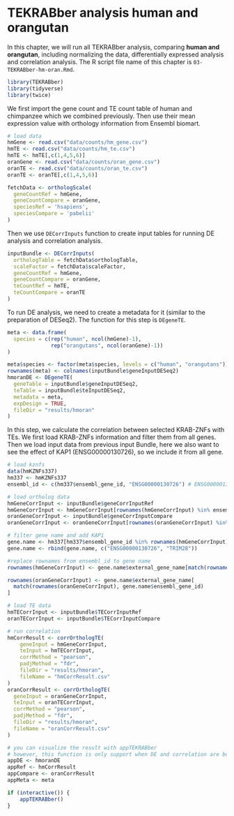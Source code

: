 # TEKRABber analysis human and orangutan
In this chapter, we will run all TEKRABber analysis, comparing **human and orangutan**, including normalizing the data, differentially expressed analysis and 
correlation analysis. The R script file name of this chapter is `03-TEKRABber-hm-oran.Rmd`.

```r
library(TEKRABber)
library(tidyverse)
library(twice)
```

We first import the gene count and TE count table of human and chimpanzee which 
we combined previously. Then use their mean expression value with orthology 
information from Ensembl biomart.
```r
# load data
hmGene <- read.csv("data/counts/hm_gene.csv")
hmTE <- read.csv("data/counts/hm_te.csv")
hmTE <- hmTE[,c(1,4,5,6)]
oranGene <- read.csv("data/counts/oran_gene.csv")
oranTE <- read.csv("data/counts/oran_te.csv")
oranTE <- oranTE[,c(1,4,5,6)]

fetchData <- orthologScale(
  geneCountRef = hmGene,
  geneCountCompare = oranGene,
  speciesRef = 'hsapiens',
  speciesCompare = 'pabelii'
)
```

Then we use `DECorrInputs` function to create input tables for running DE analysis and 
correlation analysis.
```r
inputBundle <- DECorrInputs(
  orthologTable = fetchData$orthologTable,
  scaleFactor = fetchData$scaleFactor,
  geneCountRef = hmGene,
  geneCountCompare = oranGene,
  teCountRef = hmTE,
  teCountCompare = oranTE
)
```

To run DE analysis, we need to create a metadata for it (similar to the preparation of DESeq2). The function for this step is `DEgeneTE`.
```r
meta <- data.frame(
  species = c(rep("human", ncol(hmGene)-1), 
              rep("orangutans", ncol(oranGene)-1))
)

meta$species <- factor(meta$species, levels = c("human", "orangutans"))
rownames(meta) <- colnames(inputBundle$geneInputDESeq2)
hmoranDE <- DEgeneTE(
  geneTable = inputBundle$geneInputDESeq2,
  teTable = inputBundle$teInputDESeq2,
  metadata = meta,
  expDesign = TRUE,
  fileDir = "results/hmoran"
)

```

In this step, we calculate the correlation between selected KRAB-ZNFs with TEs.
We first load KRAB-ZNFs information and filter them from all genes. Then we load 
input data from previous input Bundle, here we also want to see the effect of 
KAP1 (ENSG00000130726), so we include it from all gene.
```r
# load kznfs 
data(hmKZNFs337)
hm337 <- hmKZNFs337
ensembl_id <- c(hm337$ensembl_gene_id, "ENSG00000130726") # ENSG00000130726 = KAP1, TRIM28

# load ortholog data
hmGeneCorrInput <- inputBundle$geneCorrInputRef
hmGeneCorrInput <- hmGeneCorrInput[rownames(hmGeneCorrInput) %in% ensembl_id,]
oranGeneCorrInput <- inputBundle$geneCorrInputCompare
oranGeneCorrInput <- oranGeneCorrInput[rownames(oranGeneCorrInput) %in% ensembl_id,]

# filter gene name and add KAP1
gene.name <- hm337[hm337$ensembl_gene_id %in% rownames(hmGeneCorrInput),]
gene.name <- rbind(gene.name, c("ENSG00000130726", "TRIM28"))

#replace rownames from ensembl_id to gene name
rownames(hmGeneCorrInput) <- gene.name$external_gene_name[match(rownames(hmGeneCorrInput), gene.name$ensembl_gene_id)]

rownames(oranGeneCorrInput) <- gene.name$external_gene_name[
  match(rownames(oranGeneCorrInput), gene.name$ensembl_gene_id)
]

# load TE data
hmTECorrInput <- inputBundle$TECorrInputRef
oranTECorrInput <- inputBundle$TECorrInputCompare

# run correlation
hmCorrResult <- corrOrthologTE(
    geneInput = hmGeneCorrInput,
    teInput = hmTECorrInput,
    corrMethod = "pearson",
    padjMethod = "fdr",
    fileDir = "results/hmoran",
    fileName = "hmCorrResult.csv"
)
oranCorrResult <- corrOrthologTE(
  geneInput = oranGeneCorrInput,
  teInput = oranTECorrInput,
  corrMethod = "pearson",
  padjMethod = "fdr",
  fileDir = "results/hmoran",
  fileName = "oranCorrResult.csv"
)


```

```r
# you can visualize the result with appTEKRABber
# however, this function is only support when DE and correlation are both ID or name
appDE <- hmoranDE
appRef <- hmCorrResult
appCompare <- oranCorrResult
appMeta <- meta

if (interactive()) {
    appTEKRABber()
}
```


